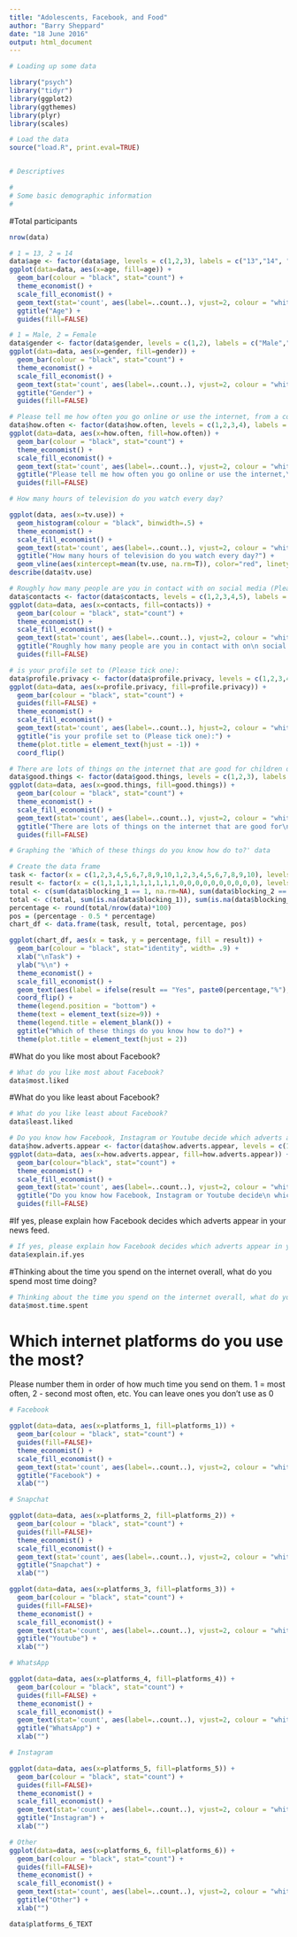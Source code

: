```yaml
---
title: "Adolescents, Facebook, and Food"
author: "Barry Sheppard"
date: "18 June 2016"
output: html_document
---
```



```r
# Loading up some data

library("psych")
library("tidyr")
library(ggplot2)
library(ggthemes)
library(plyr)
library(scales)

# Load the data
source("load.R", print.eval=TRUE)


# Descriptives

#
# Some basic demographic information
#
```

#Total participants
```r
nrow(data)
```


```r
# 1 = 13, 2 = 14
data$age <- factor(data$age, levels = c(1,2,3), labels = c("13","14", "other"))
ggplot(data=data, aes(x=age, fill=age)) +
  geom_bar(colour = "black", stat="count") +
  theme_economist() + 
  scale_fill_economist() +
  geom_text(stat='count', aes(label=..count..), vjust=2, colour = "white") +
  ggtitle("Age") +
  guides(fill=FALSE)
```



```r
# 1 = Male, 2 = Female
data$gender <- factor(data$gender, levels = c(1,2), labels = c("Male","Female"))
ggplot(data=data, aes(x=gender, fill=gender)) +
  geom_bar(colour = "black", stat="count") +
  theme_economist() + 
  scale_fill_economist() +
  geom_text(stat='count', aes(label=..count..), vjust=2, colour = "white") +
  ggtitle("Gender") +
  guides(fill=FALSE)

```


```r
# Please tell me how often you go online or use the internet, from a computer, a mobile phone, a smartphone, or any other device you may use to go online (please tick one):
data$how.often <- factor(data$how.often, levels = c(1,2,3,4), labels = c("Several times a day", "Daily or almost daily","At least weekly", "Never or almost never"))
ggplot(data=data, aes(x=how.often, fill=how.often)) +
  geom_bar(colour = "black", stat="count") +
  theme_economist() + 
  scale_fill_economist() +
  geom_text(stat='count', aes(label=..count..), vjust=2, colour = "white") +
  ggtitle("Please tell me how often you go online or use the internet,\n from a computer, a mobile phone, a smartphone, or any other\n device you may use to go online (please tick one):") +
  guides(fill=FALSE)
```


```r
# How many hours of television do you watch every day?

ggplot(data, aes(x=tv.use)) +
  geom_histogram(colour = "black", binwidth=.5) +
  theme_economist() + 
  scale_fill_economist() +
  geom_text(stat='count', aes(label=..count..), vjust=2, colour = "white") +
  ggtitle("How many hours of television do you watch every day?") +
  geom_vline(aes(xintercept=mean(tv.use, na.rm=T)), color="red", linetype="dashed", size=1)
describe(data$tv.use)
```


```r
# Roughly how many people are you in contact with on social media (Please tick one):
data$contacts <- factor(data$contacts, levels = c(1,2,3,4,5), labels = c("Up to 10",	"11-50",	"51-100",	"101-300",	"More than 300"))
ggplot(data=data, aes(x=contacts, fill=contacts)) +
  geom_bar(colour = "black", stat="count") +
  theme_economist() + 
  scale_fill_economist() +
  geom_text(stat='count', aes(label=..count..), vjust=2, colour = "white") +
  ggtitle("Roughly how many people are you in contact with on\n social media (Please tick one):") +
  guides(fill=FALSE)
```


```r
# is your profile set to (Please tick one):
data$profile.privacy <- factor(data$profile.privacy, levels = c(1,2,3,4), labels = c("Public, so that everyone\n can see", "Partially private, so that\n friends of friends on your\n network can see", "Private, so that only\n your friends can see", "don't know"))
ggplot(data=data, aes(x=profile.privacy, fill=profile.privacy)) +
  geom_bar(colour = "black", stat="count") +
  guides(fill=FALSE) +
  theme_economist() + 
  scale_fill_economist() +
  geom_text(stat='count', aes(label=..count..), hjust=2, colour = "white") +
  ggtitle("is your profile set to (Please tick one):") +
  theme(plot.title = element_text(hjust = -1)) +
  coord_flip() 
```


```r
# There are lots of things on the internet that are good for children of my age (Please tick one):
data$good.things <- factor(data$good.things, levels = c(1,2,3), labels = c("Not True", "A bit True", "Very True"))
ggplot(data=data, aes(x=good.things, fill=good.things)) +
  geom_bar(colour = "black", stat="count") +
  theme_economist() + 
  scale_fill_economist() +
  geom_text(stat='count', aes(label=..count..), vjust=2, colour = "white") +
  ggtitle("There are lots of things on the internet that are good for\n children of my age") +
  guides(fill=FALSE)
```


```r
# Graphing the 'Which of these things do you know how do to?' data

# Create the data frame
task <- factor(x = c(1,2,3,4,5,6,7,8,9,10,1,2,3,4,5,6,7,8,9,10), levels = c(1,2,3,4,5,6,7,8,9,10), labels = c("Block unwanted adverts or junk mail spam", "Delete the record of which sites they have visited", "Change privacy settings on social networking profile", "Block messages from someone they don't want to\n hear from", "Find information on how to use the internet safely", "Publish a comment on a blog, website or forum", "Upload images, videos or music onto social meda", "Create a blog", "Update status on social networking site used most", "Take a picture or a short video with smartphone\n and upload it on to social media"))
result <- factor(x = c(1,1,1,1,1,1,1,1,1,1,0,0,0,0,0,0,0,0,0,0), levels = c(1,0), labels = c("Yes", "No"))
total <- c(sum(data$blocking_1 == 1, na.rm=NA), sum(data$blocking_2 == 1, na.rm=NA), sum(data$blocking_3 == 1, na.rm=NA), sum(data$blocking_4 == 1, na.rm=NA), sum(data$blocking_5 == 1, na.rm=NA), sum(data$posting_1 == 1, na.rm=NA), sum(data$posting_2 == 1, na.rm=NA), sum(data$posting_3 == 1, na.rm=NA), sum(data$updating_1 == 1, na.rm=NA), sum(data$updating_2 == 1, na.rm=NA))
total <- c(total, sum(is.na(data$blocking_1)), sum(is.na(data$blocking_2)), sum(is.na(data$blocking_3)), sum(is.na(data$blocking_4)), sum(is.na(data$blocking_5)), sum(is.na(data$posting_1)), sum(is.na(data$posting_2)), sum(is.na(data$posting_3)), sum(is.na(data$updating_1)), sum(is.na(data$updating_2)) )
percentage <- round(total/nrow(data)*100)
pos = (percentage - 0.5 * percentage)
chart_df <- data.frame(task, result, total, percentage, pos)

ggplot(chart_df, aes(x = task, y = percentage, fill = result)) + 
  geom_bar(colour = "black", stat="identity", width= .9) +
  xlab("\nTask") +
  ylab("%\n") +
  theme_economist() + 
  scale_fill_economist() +
  geom_text(aes(label = ifelse(result == "Yes", paste0(percentage,"%"), ""), y = pos), position = "stack", color='white') +
  coord_flip() + 
  theme(legend.position = "bottom") +
  theme(text = element_text(size=9)) +
  theme(legend.title = element_blank()) +
  ggtitle("Which of these things do you know how to do?") +
  theme(plot.title = element_text(hjust = 2)) 
```


#What do you like most about Facebook?
```r
# What do you like most about Facebook?
data$most.liked
```
#What do you like least about Facebook?
```r
# What do you like least about Facebook?
data$least.liked
```


```r
# Do you know how Facebook, Instagram or Youtube decide which adverts appear in your news feed?
data$how.adverts.appear <- factor(data$how.adverts.appear, levels = c(1,2), labels = c("Yes", "No"))
ggplot(data=data, aes(x=how.adverts.appear, fill=how.adverts.appear)) +
  geom_bar(colour="black", stat="count") +
  theme_economist() + 
  scale_fill_economist() +
  geom_text(stat='count', aes(label=..count..), vjust=2, colour = "white") +
  ggtitle("Do you know how Facebook, Instagram or Youtube decide\n which adverts appear?") +
  guides(fill=FALSE)
```

#If yes, please explain how Facebook decides which adverts appear in your news feed.
```r
# If yes, please explain how Facebook decides which adverts appear in your news feed.
data$explain.if.yes
```

#Thinking about the time you spend on the internet overall, what do you spend most time doing?  
```r
# Thinking about the time you spend on the internet overall, what do you spend most time doing?  
data$most.time.spent
```




# Which internet platforms do you use the most? 
Please number them in order of how much time you send on them. 1 = most often, 2 - second most often, etc. 
You can leave ones you don't use as 0


```r
# Facebook

ggplot(data=data, aes(x=platforms_1, fill=platforms_1)) +
  geom_bar(colour = "black", stat="count") +
  guides(fill=FALSE)+
  theme_economist() + 
  scale_fill_economist() +
  geom_text(stat='count', aes(label=..count..), vjust=2, colour = "white") +
  ggtitle("Facebook") +
  xlab("") 

```


```r
# Snapchat

ggplot(data=data, aes(x=platforms_2, fill=platforms_2)) +
  geom_bar(colour = "black", stat="count") +
  guides(fill=FALSE)+
  theme_economist() + 
  scale_fill_economist() +
  geom_text(stat='count', aes(label=..count..), vjust=2, colour = "white") +
  ggtitle("Snapchat") +
  xlab("") 

```



```r

ggplot(data=data, aes(x=platforms_3, fill=platforms_3)) +
  geom_bar(colour = "black", stat="count") +
  guides(fill=FALSE)+
  theme_economist() + 
  scale_fill_economist() +
  geom_text(stat='count', aes(label=..count..), vjust=2, colour = "white") +
  ggtitle("Youtube") +
  xlab("") 


```



```r
# WhatsApp

ggplot(data=data, aes(x=platforms_4, fill=platforms_4)) +
  geom_bar(colour = "black", stat="count") +
  guides(fill=FALSE) +
  theme_economist() + 
  scale_fill_economist() +
  geom_text(stat='count', aes(label=..count..), vjust=2, colour = "white") +
  ggtitle("WhatsApp") +
  xlab("") 


```



```r
# Instagram

ggplot(data=data, aes(x=platforms_5, fill=platforms_5)) +
  geom_bar(colour = "black", stat="count") +
  guides(fill=FALSE)+
  theme_economist() + 
  scale_fill_economist() +
  geom_text(stat='count', aes(label=..count..), vjust=2, colour = "white") +
  ggtitle("Instagram") +
  xlab("") 

```


```r
# Other
ggplot(data=data, aes(x=platforms_6, fill=platforms_6)) +
  geom_bar(colour = "black", stat="count") +
  guides(fill=FALSE)+
  theme_economist() + 
  scale_fill_economist() +
  geom_text(stat='count', aes(label=..count..), vjust=2, colour = "white") +
  ggtitle("Other") +
  xlab("") 

data$platforms_6_TEXT

```

